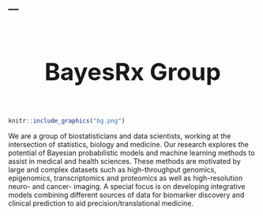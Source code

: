 ---
---

<style>
h1 {
  font-size: 48px; /* increase the font size */
  margin-top: 50px; /* move the title up */
}

.centered {
  text-align: center;
}
</style>

<br>

<div class="centered"><h1>BayesRx Group</h1></div>

<br>

```r
knitr::include_graphics("bg.png")
```

We are a group of biostatisticians and data scientists, working at the intersection of statistics, biology and medicine. Our research explores the potential of Bayesian probabilistic models and machine learning methods to assist in medical and health sciences. These methods are motivated by large and complex datasets such as high-throughput genomics, epigenomics, transcriptomics and proteomics as well as high-resolution neuro- and cancer- imaging. A special focus is on developing integrative models combining different sources of data for biomarker discovery and clinical prediction to aid precision/translational medicine.
